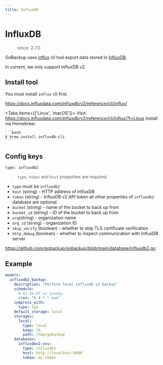 ```yaml
---
title: InfluxDB
---
```



# InfluxDB

> since: 2.7.0

GoBackup uses [influx](https://docs.influxdata.com/influxdb/v2/reference/cli/influx/?t=Linux) cli tool export data stored in [InfluxDB](https://www.influxdata.com/products/influxdb/).

In current, we only support InfluxDB v2.

## Install tool

You must install `influx` cli first.

https://docs.influxdata.com/influxdb/v2/reference/cli/influx/

<Tabs items={['Linux', 'macOS']}>
  <Tab>
    Visit: https://docs.influxdata.com/influxdb/v2/reference/cli/influx/?t=Linux
  </Tab>
  <Tab>
    Install via Homebrew:
    
    ```bash
    $ brew install influxdb-cli
    ```
  </Tab>
</Tabs>

## Config keys

`type: influxdb2`

> `type`, `token` and `host` properties are required

- `type` must be `influxdb2` 
- `host` (string) - HTTP address of InfluxDB
- `token` (string) - InfluxDB v2 API token
all other properties of `influxdb2` database are optional:
- `bucket` (string) - name of the bucket to back up from
- `bucket_id` (string) - ID of the bucket to back up from
- `org`(string) - organization name
- `org_id` (string) - organization ID
- `skip_verify` (boolean) - whether to skip TLS certificate verification
- `http_debug` (boolean) - whether to inspect communication with InfluxDB server

https://github.com/gobackup/gobackup/blob/main/database/influxdb2.go

## Example

```yml
models:
  influxdb2_backup:
    description: "Perform local influxdb v2 backup"
    schedule:
      # At 04:05 on Sunday.
      cron: "5 4 * * sun"
    compress_with:
      type: tgz
    default_storage: local
    storages:
      local:
        type: local
        keep: 10
        path: /tmp/gobackup
    databases:
      influxdbv2-oss:
        type: influxdb2
        host: http://localhost:8086
        token: my-token
```
